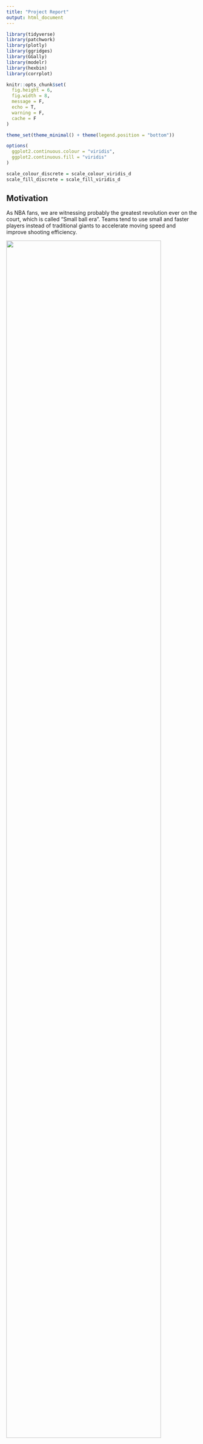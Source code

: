 ```yaml
---
title: "Project Report"
output: html_document
---
```

<style type="text/css">

h1.title {
  text-align: center;
}

</style>

```r
library(tidyverse)
library(patchwork)
library(plotly)
library(ggridges)
library(GGally)
library(modelr)
library(hexbin)
library(corrplot)

knitr::opts_chunk$set(
  fig.height = 6,
  fig.width = 8,
  message = F,
  echo = T, 
  warning = F, 
  cache = F
)

theme_set(theme_minimal() + theme(legend.position = "bottom"))

options(
  ggplot2.continuous.colour = "viridis",
  ggplot2.continuous.fill = "viridis"
)

scale_colour_discrete = scale_colour_viridis_d
scale_fill_discrete = scale_fill_viridis_d
```


## Motivation

As NBA fans, we are witnessing probably the greatest revolution ever on the court, which is called "Small ball era". Teams tend to use small and faster players instead of traditional giants to accelerate moving speed and improve shooting efficiency. 

<img src="./pics/lillard.jpg" style="width:90%">

Last year, Knicks, the home team of New York, returned to playoff season after eight years[(link)](https://www.nytimes.com/2021/05/13/sports/basketball/knicks-playoffs.html), which brought great joy to the fans. In order to make this performance long-lasting, we feel obligated to research the key variables that contribute to the winning so that help Knicks maintain existing strengths and make up for the shortages. 

The most obvious feature of the current "small ball era" is the lifting of speed and the rise of 3 point shot attempt. In this way, we focus on three-point related variables along with other factors to conduct our analysis.

## Questions

To get into playoff season, a team need to rank top eight among the fifteen teams in either east or west conference. The rank of team is determined by the number of games that a team win in a regular season. Therefore, we are going to explore how the number of games won by a team is associated with parameters evaluating average performance and give suggestions on the improvement of these abilities.

1. What is the threshold number of wins to enter playoff? <br>
At the very beginning, we are interested in exploring the distribution of the number of games won by NBA playoff teams to find the threshold number of wins to enter into the playoff. 

2. Which variables contribute to the total wins of a season and a single game winning? <br>
Then We want to figure out the factors contributing to total wins of a season and single win of a game. With the assumption that total wins are independent between each team and each year, and the result of a single game is independent of another, we conducted two regressions. One used linear regression model to fit total wins with average performance predictors. The other used stats per game to predict the win or lose of a single game.

3. Will Knicks get into play-off according to the current model prediction? <br>
In addition, we would use our model and the new data to predict the number of wins of Knicks in this 2021-22 season, and to see whether it can get into play-off season. 

4. What is the difference in average performance between Knicks and top teams? <br>
Then according to the regression results, we want to analyse the performance of Knicks on key predictors to see the advantages and shortages of Knicks.

5. which specific players cause these shortages and how to improve the overall performance? <br>
Finally, we deep dived these gaps from team level into player level and found how leading players should improve to get more wins. A detailed game and training strategy is proposed.

## Data 

### Data Source

As our project needs detailed stats about NBA teams and players from last 10 seasons NBA regular season, we used scrapping to get official advanced data from [NBA Stats](https://www.nba.com/stats/). There are four datasets we mainly used:

1. [Advanced Box Score](https://www.nba.com/stats/teams/boxscores-advanced/): In this data set, each observation represent a game and the specific data in this game, which contains the score, total field goal attempt, three point made and so on. 

2. [Playtype by Team](https://www.nba.com/stats/teams/transition/): this data set contains average data for each team of a season in the aspect of offensive play type, such as isolation, pick and roll, ect. Each observation represent the team average data in a regular season with respect to a specific play type. 

3. [Tracking](https://www.nba.com/stats/teams/drives/): this data set contains detailed information about NBA teams' average movement data in a regular season, for example, passing, touches. 

4. [Knicks Shooting Log](https://www.nba.com/stats/events/?flag=3&CFID=155&CFPARAMS=2021-22&TeamID=1610612752&ContextMeasure=FGA&Season=2021-22&section=team&sct=hex): in this data set, each observation represent a field goal that player in Knicks made, including the player who made the shot, the location they shot, the time remaining when the shot was made. 

As I mentioned above, these data sets were scrapped from NBA website, the code to scrap data can be found at [scrapping data](scrapping_data.Rmd)

### Data Wrangling

#### Data scrapping
We met with a huge problem at the very beginning that the most detailed [NBA Stats](https://www.nba.com/stats/) website do not have API for scrapping. So we learned from a blogger to write a function to extract data using web devtools.[(link)](https://www.owenlhjphillips.com/new-blog/2020/6/25/how-to-make-nba-shots-charts-in-r) In the meantime, the last column of every dataset on that website is NA, so we exclude it.
```r
scrapping_data = function(url) {
  headers = headers = c(
  `Connection` = 'keep-alive',
  `Accept` = 'application/json, text/plain, */*',
  `x-nba-stats-token` = 'true',
  `X-NewRelic-ID` = 'VQECWF5UChAHUlNTBwgBVw==',
  `User-Agent` = 'Mozilla/5.0 (Macintosh; Intel Mac OS X 10_15_7) AppleWebKit/537.36 (KHTML, like Gecko) Chrome/95.0.4638.69 Safari/537.36', 
  `x-nba-stats-origin` = 'stats',
  `Sec-Fetch-Site` = 'same-origin',
  `Sec-Fetch-Mode` = 'cors',
  `Referer` = 'https://stats.nba.com/players/leaguedashplayerbiostats/',
  `Accept-Encoding` = 'gzip, deflate, br',
  `Accept-Language` = 'en-US,en;q=0.9')
  response = GET(url, add_headers(headers))
  data = fromJSON(content(response, as = "text"))
  df = data.frame(data$resultSets$rowSet[[1]], stringAsFactors = FALSE)
  names(df) = tolower(data$resultSets$headers[[1]])
  return(df)
}

drop_last_column = function(df) {
  df = df %>% select(-names(df)[[length(names(df))]])
  return(df)}

```

Next, because the knitting time is too long due to scrapping process, we extracted the datasets and variables we want and saved them to local for further use. Totally seven datasets were extracted.[scrapping](scrapping_data.Rmd)<br> Here is one example datasets, box_score_all.
```r

season_years = c("2020-21", "2019-20", 
           "2018-19", "2017-18", 
           "2016-17", "2015-16", 
           "2014-15", "2013-14", 
           "2012-13", "2011-12", 
           "2010-11", "2009-10", 
           "2008-09", "2007-08", 
           "2006-07", "2005-06", 
           "2004-05", "2003-04", 
           "2002-03", "2001-02")

box_score_all = tibble(
  season_year = season_years,
  url = str_c("https://stats.nba.com/stats/teamgamelogs?DateFrom=&DateTo=&GameSegment=&LastNGames=0&LeagueID=00&Location=&MeasureType=Base&Month=0&OpponentTeamID=0&Outcome=&PORound=0&PaceAdjust=N&PerMode=Totals&Period=0&PlusMinus=N&Rank=N&Season=", season_year, "&SeasonSegment=&SeasonType=Regular+Season&ShotClockRange=&VsConference=&VsDivision="),
  box_score = map(url, scrapping_data)) %>% 
  mutate(box_score = map(box_score, drop_last_column)) %>% # last column of each box score is NA
  select(-season_year, -url) %>% 
  unnest(cols = box_score)

write_csv(box_score_all, "./data2/box_score_all.csv")
```

In this way, we just need to read them and select related variables every time we used them.
```r
box_score_all = read_csv("./data2/box_score_all.csv") %>% 
  janitor::clean_names() %>% 
  select(-contains("rank"))

pass_df = 
  read_csv("./data2/pass_df.csv") %>% 
  select(season_year, team_abbreviation, passes_made)

isol_df = 
  read_csv("./data2/isol_df.csv") %>% 
  select(season_year, team_abbreviation, poss) %>% 
  rename(poss_iso = poss)

prbh_df = 
  read_csv("./data2/prbh_df.csv") %>% 
  select(season_year, team_abbreviation, poss) %>% 
  rename(poss_prb = poss)

prrm_df = 
  read_csv("./data2/prrm_df.csv") %>% 
  select(season_year, team_abbreviation, poss) %>% 
  rename(poss_prr = poss)

defend_df = 
  read_csv("./data2/defensive_impact_df.csv") %>% 
  select(season_year, team_abbreviation, stl, blk, dreb)

trans_df = 
  read_csv("./data2/transition_df.csv") %>% 
  select(season_year, team_abbreviation, poss) %>% 
  rename(poss_trans = poss)
```

As these are raw datasets documented by game, we need to do some summarizing, variable adding and deletion for different use. 

#### Average Data Frame
The avg_df contains the number of wins by team and year in the last 20 years, which is used to analyse the distribution of threshold wins, and to further generate predict_df for regression.

**Wrangling process:**

Firstly, select the variables we are interested from box_score_all.<br>

Secondly, define four new variables.<br>
* `win`: changed w/l in `wl` into 1/0, making it easier to calculate the total number of wins. 1 means winning and 0 means lost.<br>
* `game_num`: constant 1, which is used to calculate the number of games played.<br>
* `fg3a_p`: the percentage of 3 point field goal attempt in total shooting attempt.<br>
* `conference`: change historical team name to current abbreviation and define west or east according to team abbreviation.<br>

Thirdly, do some summarizing.
* calculate total number of wins, total number of games, total number of field goal attempt, total number of field goal made, total number of 3 points field goal attempt and total number of 3 points field goal made by team and season.<br>
* calculate average number of points, average number of assists and average number of turnovers by team and season.<br>
* standardlize the number of wins in strike season and COVID-19 season.<br>
* arrange all data by season year and number of wins.<br>
* `rank` calculate the rank in east or west conference by team and year<br>
* `play_off_team` marked whether or not a team entered into the playoff in that year<br>
* relocate key variables at the first.
```r
avg_df = 
  box_score_all %>% 
  select(season_year, team_abbreviation, wl, pts, ast, tov, fgm, fga, fg3m, fg3a) %>%
  mutate(
    win = case_when(wl == "W" ~ 1, TRUE~0),
    game_num = 1,
    team_abbreviation = str_replace(team_abbreviation, "NOH", "NOP"), 
    team_abbreviation = str_replace(team_abbreviation, "NJN", "BKN"),
    conference = case_when(
      team_abbreviation %in% c("UTA","PHX","LAC","DEN","DAL","LAL","POR","GSW","SAS","MEM","NOP","SAC","MIN","OKC","HOU","SEA","NOK","CHH")~"west",
      team_abbreviation %in% c("PHI","BKN","MIL","ATL","NYK","MIA","BOS","IND","WAS","CHI","TOR","CLE","ORL","DET","CHA")~"east") # divide into east and west conference
    ) %>% 
  group_by(season_year, team_abbreviation, conference) %>% 
  summarise(
    wins = sum(win), 
    games = sum(game_num), 
    games_should = 82, 
    pts_avg = round(mean(pts), digits = 1), 
    ast_avg = round(mean(ast), digits = 1),
    tov_avg = round(mean(tov), digits = 1),
    fgm_total = sum(fgm), 
    fga_total = sum(fga), 
    fg3m_total = sum(fg3m), 
    fg3a_total = sum(fg3a)
    ) %>% 
  mutate(
    wins_revised = round(wins/games*games_should,0),# due to labor negotiation in 2011-12, COVID-19.
    fg3_p = fg3a_total/fga_total, 
    fg3_r = fg3m_total/fg3a_total
    ) %>% 
  arrange(desc(season_year),desc(wins)) %>% 
  group_by(season_year,conference) %>% 
  mutate(
    conf_rank = row_number(),
    play_off_team = case_when(
           conf_rank <= 8 ~ "playoff", 
           conf_rank > 8 ~ "non-playoff"
         ), 
         play_off_team = fct_relevel(play_off_team, c("playoff", "non-playoff"))) %>% 
  relocate(season_year, team_abbreviation, conference, wins, wins_revised, everything())
```

#### Predict Data Frame
The predict_df contain the average performance data with total number of games won in the last 8 years, which is used to build models and predict the number of winnings. 

**Wrangling process:**

Firstly, combine the avg_df with 6 other dataframes to include playtype data and defensive data together with fundamental average stats like points, steals, blocks and turnovers from avg_df.<br>

Secondly, drop the data before 2012-2013 season, which is not included in some datasets.

Thirdly, delete variables not related with regression.
```r
predict_df = 
  avg_df %>%
  left_join(defend_df, by = c("season_year","team_abbreviation")) %>% 
  left_join(prrm_df, by = c("season_year","team_abbreviation")) %>% 
  left_join(prbh_df, by = c("season_year","team_abbreviation")) %>%
  left_join(isol_df, by = c("season_year","team_abbreviation")) %>% 
  left_join(pass_df, by = c("season_year","team_abbreviation")) %>%
  left_join(trans_df, by = c("season_year","team_abbreviation")) %>% 
  drop_na(poss_trans, passes_made, poss_iso, poss_prb, poss_prr, stl, blk, dreb) %>% 
  mutate(
    poss_pr = poss_prr + poss_prb
  ) %>% 
  select(-poss_prr, -poss_prb, -wins, -games, -games_should, -fgm_total, -fga_total)
```

#### Box Score Data Frame for Visualization
This dataframe contains 23476 observations in the last 8 years which is mainly used for analyzing the tendency of different stats between playoff teams and non-playoff teams.

**Wrangling process:**

Firstly, apply the wrangling process from avg_df in game level.<br>

Secondly, get conf_rank dataframe and join the box_score_viz with rank data.
```r
box_score_viz = 
  box_score_all %>% 
  filter(season_year %in% c("2011-12", "2012-13", "2013-14", "2014-15", "2015-16", "2016-17", "2017-18", "2018-19", "2019-20", "2020-21")) %>% 
  mutate(team_abbreviation = str_replace(team_abbreviation, "NOH", "NOP"), 
    team_abbreviation = str_replace(team_abbreviation, "NJN", "BKN")) %>% 
  select(season_year, team_abbreviation, wl, pts, ast, tov, fgm, fga, fg3m, fg3a, stl, blk, dreb) %>%
  mutate(
    win = case_when(wl == "W" ~ 1, TRUE~0),
    game_num = 1, 
    conference = case_when(
      team_abbreviation %in% c("UTA","PHX","LAC","DEN","DAL","LAL","POR","GSW","SAS","MEM","NOP","SAC","MIN","OKC","HOU","SEA","NOK","CHH")~"west",
      team_abbreviation %in% c("PHI","BKN","MIL","ATL","NYK","MIA","BOS","IND","WAS","CHI","TOR","CLE","ORL","DET","CHA")~"east"), # divide into east and west conference
    fg3a_p = round(fg3a/fga, digits = 3),
    fg3_r = round(fg3m/fg3a, digits = 3)
    ) %>% 
  relocate(season_year, team_abbreviation, conference)

conf_rank = 
  avg_df %>% 
  filter(season_year %in% c("2011-12", "2012-13", "2013-14", "2014-15", "2015-16", "2016-17", "2017-18", "2018-19", "2019-20", "2020-21")) %>% 
  ungroup() %>% 
  select(season_year, team_abbreviation, conference, conf_rank)


#join the two table together
box_score_viz = 
  box_score_viz %>% 
  left_join(conf_rank, by = c("season_year", "team_abbreviation", "conference")) %>% 
  mutate(play_off_team = case_when(
           conf_rank <= 8 ~ "playoff", 
           conf_rank > 8 ~ "non-playoff"
         ), 
         play_off_team = fct_relevel(play_off_team, c("playoff", "non-playoff")), 
         fg3p = fg3m / fg3a) %>% 
  relocate(season_year, team_abbreviation, conference, play_off_team)
```

#### Data Frame for Logistic Regression
This dataframe contains stats per game, which is used for logistic regression. We exclude useless variables here and change win or lose to a factor variable.
```r
regre_df = 
  box_score_all %>%
  select(-c(1:7)) %>%
  select(-ends_with("rank")) %>%
  mutate(wl = recode(wl, "W" = 1, "L" = 0),
         wl = as.factor(wl)) 
```

### Data Description

We are going to do two regression model with the data above. One is to fit the number of wins of a season with average performance. The other is to fit win or loss of a single game with the data in a single game. 

#### Predict the number of wins

Dependent variable is the number of wins by team and season, denoted by wins_revised.<br>
Independent variables are selected from both offensive aspect and defensive part.<br>
The typical attributes of "small ball era" is more three points shooting and quicker speed. So we select the following variables representing offensive level of a team:

* fg3_p: proportion of three points shooting <br>
* fg3_r: three points shooting rate <br>
* pts_avg: average points per game <br>
* tov_avg: average number of turnovers per game <br>
* ast_avg: average number of assists per game <br>
* poss_trans: average number of transitions <br>
* passes_made: average number of passes per game <br>
* poss_iso: average number of isolations per game <br>
* poss_pr: average number of pick and rolls <br>

As for the defensive level, variables include:

* stl: average steals per game <br>
* blk: average blocks per game <br>
* dreb: average defensive rebounds per game <br>

#### Variables to predict the win or lose of a single game can be viewed [here](second_regression.html)

## Exploratory Analysis
In this part, we explore that on which variables, there would be difference between teams that get into play-off season and teams that not. In this way, we can get some insight on choosing potential parameters for model building. 

### Find the Distribution of "Threshold"

Recall “threshold”: the number of games won by the 8th team in both west and east conference.<br>
Plot the threshold over last 20 years.
```r
eighth_wins =
  avg_df %>% 
  filter(conf_rank == 8)

ggplot(data = eighth_wins,aes(x = wins_revised)) + 
  geom_bar(fill = "blue", alpha = .5) + 
  theme_bw() +
  labs(x = "Number of Wins in Regular Season", 
       y = "Number of 8th Team in Past 20 Years")
```

There are `r nrow(eighth_wins)` observations of threshold in the past 20 years, which follows a normal distribution with mean `r mean(eighth_wins$wins_revised)` and variance `r var(eighth_wins$wins_revised)`. 

Then we are going to deep dive the factors associated with the number of wins per season for a team and try to find significant contributors to increase the number of wins. 

### Difference in Average Scores
We wanted to look at how the scores of each play distributed in the last 10 seasons from the aspects of team which got into play-off season and team who didn't.
```r
non_play_off = 
  box_score_viz %>% 
  filter(play_off_team == "non-playoff") 

box_score_viz %>% 
  filter(play_off_team == "playoff") %>% 
  ggplot(aes(x = pts, y = season_year)) + 
  geom_density_ridges(scale = .8, alpha = .5, fill = "blue", 
                      quantile_lines = T, quantile_fun = mean) + 
  geom_density_ridges(data = non_play_off, aes(x = pts, y = season_year), 
                      scale = .8, alpha = .5, fill = "salmon", 
                      quantile_lines = T, quantile_fun = mean) + 
  scale_fill_manual(name = "Team", values = cols) + 
  xlim(65, 140) + 
  labs(x = "Scores", 
       y = "Season Year", 
       title = "Score Distribution Between Playoff and Regular Season Team")  

```

From the above ridge plot, firstly, in the last 10 regular seasons, score of each play displays an increasing trend. Secondly, team who got into the playoff season have higher average scores compared to team who did not get into playoff season. 

It's easy to understand that playoff teams outscore the non-plyoff teams because higher scores let them win more. As for the rising of average score for all NBA teams, that is due to the small ball revolution, in which teams are going to speed up, get more shooting chances and increase the percentage of three points shooting.

### Three Point Parameters {.tabset}

Next, we use the Boxscore data and team average data to deep dive potential variables that contribute to the wining of plays. 

It is clear that the percentage of three point field goal attempt in all field goal attempt were increasing in the last 10 seasons, which corresponds to the phenomenon of "Small Ball Revolution" and our analysis that score of each play was increasing in last 10 regular seasons. On the other hand,  team who got into playoff season have more **three point shooting attempt** during a game, which means the percentage of three point shooting attempt might be a contributor to the number of game wins.

Moreover, the three pointer rate is higher among playoff teams than non-playoff teams. That is because high shooting rate corresponds to higher scores of a game. Another tendency from this plot is that the variation of three point shooting rate has reduced, which reflects the fact that teams paid more attention to three point shooting. If players were trained more on shooting, their shooting would become more stable.

#### Three Field Goal Attempt Percent

```r
plot_ly(box_score_viz, x = ~ season_year, y = ~ fg3a_p, color = ~ play_off_team, type = "box") %>% 
  layout(boxmode = "group", 
         xaxis = list(title = 'Season Year'),
         yaxis = list(title = "Three Field Goal Attempt Percent"))
```


#### Three Point shooting Rate
```r
plot_ly(box_score_viz, x = ~ season_year, y = ~ fg3p, color = ~ play_off_team, type = "box") %>% 
  layout(boxmode = "group", 
         xaxis = list(title = 'Season Year'),
         yaxis = list(title = "Three Pointer Rate"))
```


### Offensive Play Type {.tabset}
```r
play_tp_df = 
  predict_df %>% 
  select(season_year, team_abbreviation, conference, 
         conf_rank, play_off_team, poss_iso, poss_trans, poss_pr)
```

Then, we want explore how offensive play type can influence the number of wins. If a playtype can apparently contribute to the number of wins of a team, we would suggest Knicks to design more offense in that type.

The average isolation per game in playoff teams are almost equal from 2013-14 seasaon to now, while the average isolations per game for non-playoff teams tended to decrease overtime. "Super star group" might account for this phenomenon, because super stars are able to conduct more isolation offense. As super stars joined the playoff team, the isolation of non-playoff teams decreased.

Pick and roll is a common offensive team work.The average pick and rolls per game tended to increase in the last 8 years for both type of teams. The number of play and roll for playoff teams was lower than that of non-playoff teams, which matched the phenomenon of isolation a lot.

Transition means the defensive team immediately launches a fast break after getting the rebound or stealing the ball without waiting for the new defensive team to be seated. It is an important way to speed up and score easily and quickly. Average transitions rose gradually because it is more efficient. And non-playoff teams seemed to conduct more transitions than playoff teams. But that didn't mean more transitions less wins, instead it was likely that due to the team was non-playoff team, it has lower power in seated offense thus they tended to do more transitions. 



#### Isolation
```r
play_tp_df %>% 
  group_by(season_year, play_off_team) %>% 
  summarise(iso_mean = mean(poss_iso)) %>% 
  mutate(text_label = str_c("Team Type: ", play_off_team, 
                            "\nAverage Isolation: ", round(iso_mean, 2))) %>% 
  plot_ly(x = ~ season_year, y = ~ iso_mean, type = "bar",
    color = ~ play_off_team, text = ~text_label, colors = "viridis") %>% 
  layout(barmode = "group", 
         xaxis = list(title = 'Season Year'),
         yaxis = list(title = "Average Isolation"))
```

#### Pick and Roll
```r
play_tp_df %>% 
  group_by(season_year, play_off_team) %>% 
  summarise(pr_mean = mean(poss_pr)) %>% 
  mutate(text_label = str_c("Team Type: ", play_off_team, 
                            "\nAverage Pick and Roll: ", round(pr_mean, 2))) %>% 
  plot_ly(x = ~ season_year, y = ~ pr_mean, type = "bar",
    color = ~ play_off_team, text = ~text_label, colors = "viridis") %>% 
  layout(barmode = "group", 
         xaxis = list(title = 'Season Year'),
         yaxis = list(title = "Average Pick and Roll"))
```


#### Transition
```r
play_tp_df %>% 
  group_by(season_year, play_off_team) %>% 
  summarise(trans_mean = mean(poss_trans)) %>% 
  mutate(text_label = str_c("Team Type: ", play_off_team, 
                            "\nAverage Transition: ", round(trans_mean, 2))) %>% 
  plot_ly(x = ~ season_year, y = ~ trans_mean, type = "bar",
    color = ~ play_off_team, text = ~text_label, colors = "viridis") %>% 
  layout(barmode = "group", 
         xaxis = list(title = 'Season Year'),
         yaxis = list(title = "Average Transition"))
```



### Season Average Movement Parameters {.tabset}

```r
avg_viz_df = 
  predict_df %>% 
  left_join(conf_rank, by = c("season_year", "team_abbreviation", "conference")) %>% 
  ungroup()
```

Block is a key defense parameter. Higher blocks mean that your opponents have lower chance to score on you. Playoff teams played better on blocks than non-playoff teams.

Steal is also a defense parameter, which is accompanied by turnovers of opponents. There was no apparent tendency in steal over time. 

Too many turnovers would let a team lose a game. The turnover plot shows that the average turnovers in playoff teams were lower than the average turnovers in non-playoff teams.

Defensive rebounds could prevent the opponent's second attack so that reduce its scores. As we can see, palyoff teams could grab more defensive rebounds than non-playoff teams.

The number of passing per game reflect the offense fluency. Adequate number of passes could bring create good shooting opportunities, but no good shooting opportunity created after too many passes represents bad offense ability. From the passes plot, non-playoff teams had higher average passes per game than playoff teams.

#### Block
```r
avg_viz_df %>% 
  group_by(season_year, play_off_team) %>% 
  summarise(blk_mean = mean(blk)) %>% 
  mutate(text_label = str_c("Team Type: ", play_off_team, 
                            "\nAverage Block: ", round(blk_mean, 2))) %>% 
  plot_ly(x = ~ season_year, y = ~ blk_mean, type = "bar",
    color = ~ play_off_team, text = ~text_label, colors = "viridis") %>% 
  layout(barmode = "group", 
         xaxis = list(title = 'Season Year'),
         yaxis = list(title = "Average Steal"))
```

#### Steal
```r
avg_viz_df %>% 
  group_by(season_year, play_off_team) %>% 
  summarise(stl_mean = mean(stl)) %>% 
  mutate(text_label = str_c("Team Type: ", play_off_team, 
                            "\nAverage Steal: ", round(stl_mean, 2))) %>% 
  plot_ly(x = ~ season_year, y = ~ stl_mean, type = "bar",
    color = ~ play_off_team, text = ~text_label, colors = "viridis") %>% 
  layout(barmode = "group", 
         xaxis = list(title = 'Season Year'),
         yaxis = list(title = "Average Steal"))

```

#### Turnover
```r
avg_viz_df %>% 
  group_by(season_year, play_off_team) %>% 
  summarise(tov_mean = mean(tov_avg)) %>% 
  mutate(text_label = str_c("Team Type: ", play_off_team, 
                            "\nAverage Turnover: ", round(tov_mean, 2))) %>% 
  plot_ly(x = ~ season_year, y = ~ tov_mean, type = "bar",
    color = ~ play_off_team, text = ~text_label, colors = "viridis") %>% 
  layout(barmode = "group", 
         xaxis = list(title = 'Season Year'),
         yaxis = list(title = "Average Turnover"))
```

#### Defensive Rebound
```r
avg_viz_df %>% 
  group_by(season_year, play_off_team) %>% 
  summarise(dreb_mean = mean(dreb)) %>% 
  mutate(text_label = str_c("Team Type: ", play_off_team, 
                            "\nAverage Defensive Rebound: ", round(dreb_mean, 2))) %>% 
  plot_ly(x = ~ season_year, y = ~ dreb_mean, type = "bar",
    color = ~ play_off_team, text = ~text_label, colors = "viridis") %>% 
  layout(barmode = "group", 
         xaxis = list(title = 'Season Year'),
         yaxis = list(title = "Average Turnover"))
```

#### Passes
```r
avg_viz_df %>% 
  group_by(season_year, play_off_team) %>% 
  summarise(passes_mean = mean(passes_made)) %>% 
  mutate(text_label = str_c("Team Type: ", play_off_team, 
                            "\nAverage Passes: ", round(passes_mean, 2))) %>% 
  plot_ly(x = ~ season_year, y = ~ passes_mean, type = "bar",
    color = ~ play_off_team, text = ~text_label, colors = "viridis") %>% 
  layout(barmode = "group", 
         xaxis = list(title = 'Season Year'),
         yaxis = list(title = "Average Passes"))
```



## Regression 

In this part, we are going to use linear model to quantify the relationship between the number of wins and average performance parameters. Further, to know the factors influencing the result of a single game, we also use logistic regression to fit the box score data.

### MLR exploration

#### Correlation Matrix
```r
predict_df %>% 
  select(-fg3a_total, -fg3m_total, -play_off_team, -conf_rank) %>% 
  ggpairs(columns = 4:16)
```

The correlation between predictors are not very high, which is important for preventing collinearity.<br>
We used backward elimination method to select the significant dependents. Firstly, put all the potential variables into the linear model, click [here](MLR_nwins.html) to see the regression results.

```r
model1 = lm(data = predict_df, wins_revised ~ pts_avg + tov_avg + fg3_p + fg3_r + stl + blk + dreb + poss_trans + poss_iso + poss_pr + ast_avg + passes_made)
```

The adjusted R square for the full model is 0.5767 that is to say 57.67% of variances in the response variable can be explained by the predictors.<br>
Then, to get a better model with higher adjusted R square, we delete the less effective predictors with higher p-value, which is passes_made. The resulting model is [model2](MLR_nwins.html)

```r
model2 = lm(data = predict_df, wins_revised ~ pts_avg + tov_avg + fg3_p + fg3_r + stl + blk + dreb + poss_trans + poss_iso + poss_pr + ast_avg)
```

The adjusted R square got improved to 0.5777. 57.77% of variances in the response variable can be explained by the predictors.<br>
The result shows that assistance may not be a variable that significantly impacts the number of winings, so we decide to delete this variable from our model
```r
model3 = lm(data = predict_df, wins_revised ~ pts_avg + tov_avg + fg3_p + fg3_r + stl + blk + dreb + poss_trans + poss_iso + poss_pr)
model3 %>% broom::tidy() %>% knitr::kable()
```
The adjusted R square got decreased to 0.5768, but the difference is not significant. But consider the criteria of parsimony, we still exclude assistance from our model. In addition, block is also a variable that has a high p value. However, consider blocks is a important parameter in evaluating the defense level, it would be included in our model. 

#### Cross Validation
With respect to the above three models, we want to see which model has the best generalizability. So in this section, cross validation is used to compare candidate model
```r
set.seed(1000)

predict_cv_df = 
  predict_df %>% 
  crossv_mc(100) %>% 
  mutate(train = map(train, as.tibble), 
         test = map(test, as.tibble))

predict_cv_df = 
  predict_cv_df %>% 
  mutate(model1 = map(train, ~lm(wins_revised ~ pts_avg + ast_avg + tov_avg + fg3_p + fg3_r + stl + blk + dreb + poss_trans + passes_made + poss_iso + poss_pr, data = .x)),  
         model2 = map(train, ~lm(wins_revised ~ pts_avg + ast_avg + tov_avg + fg3_p + fg3_r + stl + blk + dreb + poss_trans + poss_iso + poss_pr, data = .x)), 
         model3 = map(train, ~lm(wins_revised ~ pts_avg + tov_avg + fg3_p + fg3_r + stl + blk + dreb + poss_trans + poss_iso + poss_pr, data = .x))) %>% 
  mutate(rmse1 = map2_dbl(model1, test, ~rmse(model = .x, data = .y)), 
         rmse2 = map2_dbl(model2, test, ~rmse(model = .x, data = .y)), 
         rmse3 = map2_dbl(model3, test, ~rmse(model = .x, data = .y)))
  

predict_cv_df %>% 
  select(starts_with("rmse")) %>% 
  pivot_longer(everything(), 
               names_to = "model", 
               names_prefix = "rmse", 
               values_to = "rmse") %>% 
  ggplot(aes(x = model, y = rmse, fill = model)) + 
  geom_boxplot(alpha = .6)
  
```

The results rmse distribution of the three model are very similar to each other, which indicates similar level of generalizability. Therefore, we still use the model3 for the final model.


### Model diagnostic

We can see that Residuals vs Fitted is approximately normally distributed around 0. On the other hand, heteroscedasticity is not a problem in this model. And there is no out-lier that have big impact on the model fit. 
```r
par(mfrow=c(2,2))
plot(model2, which = 1)
plot(model2, which = 2)
plot(model2, which = 3)
plot(model2, which = 4)
```


### Interpretation of model coefficients

Our final model is model 3, below shows the result 

$$wins\_revised = -185 + 0.33(pts\_avg) – 2.06(tov\_avg) – 22.3(fg3\_p) + 270(fg3\_r) + 5.69(stl) + 0.99(blk) \\+ 3.34(dreb) – 1.15(poss\_trans) + 0.7(poss\_iso) – 0.64(poss\_pr)$$

```r
model3 %>% broom::tidy() %>% knitr::kable()
```

All variables selected are significant in this linear regression model. Frome the estimation result, we can conclude that a small progress in the number of turnover, three pointer rate and defensive rebound can improve the number of wins in regular season. 

If a team has one more _turnover_ in each play on average, the team can have two more loss in the regular season, which hurts badly. <br>
If a team can increase its _three pointer rate_ by one percent, there will be 2.7 extra wins in the regular season, which helps the team a lot. <br>
For each 1 additional average _defensive rebound_, there will be 3.34 extra wins! Protecting the defensive rebound well is critical.<br>

What is beyond expectation is that the _percentage of three field goal attempt_ is negatively associated with the number of result. The explanation behind this result could be that usually the three pointer rate is below 50%. Shooting more means that more chance would fall at the hand of opposite team. That is to say, more three point shots not necessarily means more wins. 

For other variables such as steal, the occurrence of them in a game is very few, which is to say, it is difficult to make an improvement



### Logistic Regression exploration

The box_score_all dataset contains 47830 games’ data from season 2012-2013 to season 2020-2021, which includes 30 variables. We are going to use some of them to build a logistics regression to see that what king of variables will affect the game result.
In addition we also use this data to do a linear regression for predicting the score.click [here](MLR_nwins.html) to see the regression results.


#### Correlation Matrix

First, we draw a correlation map to exam correlation of variables to help us select variables when building model.
```r
regre_df = 
  regre_df %>%
  mutate(
    min = as.numeric(min),
    fgm = as.numeric(fgm),
    fga = as.numeric(fga),
    fg_pct = as.numeric(fg_pct),
    fg3m = as.numeric(fg3m),
    fg3a = as.numeric(fg3a),
    fg3_pct = as.numeric(fg3_pct),
    ftm = as.numeric(ftm),
    fta = as.numeric(fta),
    ft_pct = as.numeric(ft_pct),
    oreb = as.numeric(oreb),
    dreb = as.numeric(dreb),
    reb = as.numeric(reb),
    ast = as.numeric(ast),
    tov = as.numeric(tov),
    stl = as.numeric(stl),
    blk = as.numeric(blk),
    blka = as.numeric(blka),
    pf = as.numeric(pf),
    pfd = as.numeric(pfd),
    pts = as.numeric(pts),
    plus_minus = as.numeric(plus_minus)
  )
corr <- cor(regre_df[-1])
corrplot(corr, method = "square", order = "FPC")
```
Based on this plot, we can see that there are some strong correlation between some variables, like ftm and fta, dreb and reb. We will select one variable from a pair of variables that have correlation score which is more than 0.5. Therefore we can select variables which have no strong correlation with others.

### Modelling

Separate data as 80% training data and 20% testing data for prediction.
```r
set.seed(22)
train.index <- sample(x = 1:nrow( regre_df), size = ceiling(0.9*nrow(regre_df)))

train = regre_df[train.index, ]
test = regre_df[-train.index, ]
```

Based on the correlation plot above, we choose the variables we are interested and build logistic regression model with Step methods in both directions.
```r
lg_regre <- glm(wl~fg_pct+fg3_pct+ft_pct+oreb+dreb+ast+stl+blk+tov+pf,data = train, family = "binomial",control = list(maxit = 1000))
logit.step = step(lg_regre,direction = "both")
logit.step %>% broom::tidy() %>% knitr::kable()
logit.step %>% broom::glance() %>% knitr::kable()
```
We obtain a model with variabls contain fg_pct,fg3_pct,ft_pct,oreb,dreb,ast,stl,blk,tov,pf.
Next we will done some model diagnostic to make sure this is a suitable model.

### Model accuracy 

To evaluate the predict accuracy of this logistic regression, we now use the 20% of original data to do testing.

```r
probabilities <- lg_regre %>% predict(test, type = "response")
# head(probabilities)
contrasts(test$wl)
predicted.classes <- ifelse(probabilities > 0.5, "1", "0")
# head(predicted.classes)
mean(predicted.classes == test$wl)
```

Using the logistic model of all variables we selected, the prediction accuracy is 0.8053523.

### Interpretation of model coefficients
```r
lg_regre %>% broom::tidy() %>% knitr::kable()
```

Our final model for predicting game result is showing below.

$$GameResult_i=-25.150274 + 30.300719 (fg\_pct)+4.300476(fg3\_pct)+3.626952(ft\_pct)+0.169106(oreb)+\\
0.237543(dreb)-0.040846(ast)+0.263265(stl)+0.120397(blk)-0.177678(tov)-0.067135(pf)\\
i=win,lose  $$


We have built both linear and logistic regression based on the NBA data. The adjusted R square for the linear regression model is 0.6916, which can explain the game score in a large extent. And the prediction of the logistic regression model is 0.8053523, which can help us to predict the result of a game more accurately. 
There are some variables that can positively attribute to the winning of a game in both two models, like proportion of field goals attempted, proportion three points shooting and proportion of free throw, which can instruct the Knicks to pay more attention on these aspects in daily training.
There is variable that can negatively attribute to the winning of a game in both two models, turnovers, which can instruct the Knicks to avoid this action in games.


## Predictions on Knicks

Based on the boxscores of this season, we use model 3 to predict number of winnings for existing 30 teams. By arranging the predicted number of winnings, the Knicks is predicted to have 43.6 winnings this season and rank 8 in the season of 2021-22. According to this result, if the Knicks wants to secure a space for playoff season, it has to improve its performance and tries to win more. 

```r
library(httr)
library(jsonlite)
scrapping_data = function(url) {
  headers = headers = c(
  `Connection` = 'keep-alive',
  `Accept` = 'application/json, text/plain, */*',
  `x-nba-stats-token` = 'true',
  `X-NewRelic-ID` = 'VQECWF5UChAHUlNTBwgBVw==',
  `User-Agent` = 'Mozilla/5.0 (Macintosh; Intel Mac OS X 10_15_7) AppleWebKit/537.36 (KHTML, like Gecko) Chrome/95.0.4638.69 Safari/537.36', 
  `x-nba-stats-origin` = 'stats',
  `Sec-Fetch-Site` = 'same-origin',
  `Sec-Fetch-Mode` = 'cors',
  `Referer` = 'https://stats.nba.com/players/leaguedashplayerbiostats/',
  `Accept-Encoding` = 'gzip, deflate, br',
  `Accept-Language` = 'en-US,en;q=0.9')
  response = GET(url, add_headers(headers))
  data = fromJSON(content(response, as = "text"))
  df = data.frame(data$resultSets$rowSet[[1]], stringAsFactors = FALSE)
  names(df) = tolower(data$resultSets$headers[[1]])
  return(df)
}

drop_last_column = function(df) {
  df = df %>% select(- names(df)[[length(names(df))]])
  return(df)
}




url_new = "https://stats.nba.com/stats/teamgamelogs?DateFrom=&DateTo=&GameSegment=&LastNGames=0&LeagueID=00&Location=&MeasureType=Base&Month=0&OpponentTeamID=0&Outcome=&PORound=0&PaceAdjust=N&PerMode=Totals&Period=0&PlusMinus=N&Rank=N&Season=2021-22&SeasonSegment=&SeasonType=Regular+Season&ShotClockRange=&VsConference=&VsDivision="

box_score_21_22 = 
  scrapping_data(url_new) %>% 
  drop_last_column()

transition_21_22 = scrapping_data("https://stats.nba.com/stats/synergyplaytypes?LeagueID=00&PerMode=PerGame&PlayType=Transition&PlayerOrTeam=T&SeasonType=Regular+Season&SeasonYear=2021-22&TypeGrouping=offensive") %>% 
  drop_last_column() %>% 
  mutate(season_year = "2021-22")

iso_21_22 = scrapping_data("https://stats.nba.com/stats/synergyplaytypes?LeagueID=00&PerMode=PerGame&PlayType=Isolation&PlayerOrTeam=T&SeasonType=Regular+Season&SeasonYear=2021-22&TypeGrouping=offensive") %>% drop_last_column()%>% 
  mutate(season_year = "2021-22")

prbh_21_22 = scrapping_data(("https://stats.nba.com/stats/synergyplaytypes?LeagueID=00&PerMode=PerGame&PlayType=PRBallHandler&PlayerOrTeam=T&SeasonType=Regular+Season&SeasonYear=2021-22&TypeGrouping=offensive")) %>% drop_last_column()%>% 
  mutate(season_year = "2021-22")

prrm_21_22 = scrapping_data("https://stats.nba.com/stats/synergyplaytypes?LeagueID=00&PerMode=PerGame&PlayType=PRRollman&PlayerOrTeam=T&SeasonType=Regular+Season&SeasonYear=2021-22&TypeGrouping=offensive") %>% drop_last_column()%>% 
  mutate(season_year = "2021-22")

defend_21_22 = scrapping_data("https://stats.nba.com/stats/leaguedashptstats?College=&Conference=&Country=&DateFrom=&DateTo=&Division=&DraftPick=&DraftYear=&GameScope=&GameSegment=&Height=&LastNGames=0&LeagueID=00&Location=&Month=0&OpponentTeamID=0&Outcome=&PORound=0&PerMode=PerGame&Period=0&PlayerExperience=&PlayerOrTeam=Team&PlayerPosition=&PtMeasureType=Defense&Season=2021-22&SeasonSegment=&SeasonType=Regular+Season&StarterBench=&TeamID=0&VsConference=&VsDivision=&Weight=") %>% 
  drop_last_column() %>% 
  mutate(season_year = "2021-22")

pass_21_22 = scrapping_data("https://stats.nba.com/stats/leaguedashptstats?College=&Conference=&Country=&DateFrom=&DateTo=&Division=&DraftPick=&DraftYear=&GameScope=&GameSegment=&Height=&LastNGames=0&LeagueID=00&Location=&Month=0&OpponentTeamID=0&Outcome=&PORound=0&PerMode=PerGame&Period=0&PlayerExperience=&PlayerOrTeam=Team&PlayerPosition=&PtMeasureType=Passing&Season=2021-22&SeasonSegment=&SeasonType=Regular+Season&StarterBench=&TeamID=0&VsConference=&VsDivision=&Weight=") %>% 
  drop_last_column() %>% 
  mutate(season_year = "2021-22")
  
```

```r
box_score_21_22 = 
  box_score_21_22 %>% 
  select(
    season_year, 
    team_abbreviation, 
    wl, 
    pts, 
    ast, 
    tov, 
    fgm, 
    fga, 
    fg3m, 
    fg3a
    ) %>%
  mutate(
    win = case_when(wl == "W" ~ 1, TRUE~0),
    game_num = 1,
    fg3a_p = round(as.numeric(fg3a)/as.numeric(fga), digits = 3),
    conference = case_when(
      team_abbreviation %in% c("UTA","PHX","LAC","DEN","DAL","LAL","POR","GSW","SAS","MEM","NOP","SAC","MIN","OKC","HOU","NOH","SEA","NOK","CHH")~"west",
      team_abbreviation %in% c("PHI","BKN","MIL","ATL","NYK","MIA","BOS","IND","WAS","CHI","TOR","CLE","ORL","DET","NJN","CHA")~"east") # divide into east and west conference
    ) %>% 
  group_by(season_year, team_abbreviation, conference) %>% 
  summarise(
    wins = sum(win), 
    games = sum(game_num), 
    pts_avg = round(mean(as.numeric(pts)), digits = 1), 
    ast_avg = round(mean(as.numeric(ast)), digits = 1),
    tov_avg = round(mean(as.numeric(tov)), digits = 1),
    fgm_total = sum(as.numeric(fgm)), 
    fga_total = sum(as.numeric(fga)), 
    fg3m_total = sum(as.numeric(fg3m)), 
    fg3a_total = sum(as.numeric(fg3a))
    ) %>% 
  relocate(season_year, team_abbreviation, conference, wins, everything()) %>% 
  arrange(desc(season_year),desc(wins))

box_score_21_22 = 
  box_score_21_22  %>% 
  mutate(fg3_p = fg3a_total/fga_total, fg3_r = fg3m_total/fg3a_total) %>%
  select(season_year, team_abbreviation, conference, pts_avg, ast_avg, tov_avg,fg3_p, fg3_r, fg3a_total, fg3m_total)
```

```r
trans_df = 
  transition_21_22 %>% 
  janitor::clean_names() %>% 
  select(season_year, team_abbreviation, poss) %>% 
  rename(poss_trans = poss)

pass_df = 
  pass_21_22 %>% 
  janitor::clean_names() %>% 
  select(season_year, team_abbreviation, passes_made)

isol_df = iso_21_22 %>% 
  janitor::clean_names() %>% 
  select(season_year, team_abbreviation, poss) %>%
  rename(poss_iso = poss)

prbh_df = 
  prbh_21_22 %>% 
  janitor::clean_names() %>% 
  select(season_year, team_abbreviation, poss) %>% 
  rename(poss_prb = poss)

prrm_df = 
  prrm_21_22 %>% 
  janitor::clean_names() %>% 
  select(season_year, team_abbreviation, poss) %>% 
  rename(poss_prr = poss)

defend_df = 
  defend_21_22 %>% 
  janitor::clean_names() %>% 
  select(season_year, team_abbreviation, stl, blk, dreb)

new_season_df = 
  box_score_21_22 %>%
  left_join(defend_df, by = c("season_year","team_abbreviation")) %>% 
  left_join(prrm_df, by = c("season_year","team_abbreviation")) %>% 
  left_join(prbh_df, by = c("season_year","team_abbreviation")) %>%
  left_join(isol_df, by = c("season_year","team_abbreviation")) %>% 
  left_join(pass_df, by = c("season_year","team_abbreviation")) %>%
  left_join(trans_df, by = c("season_year","team_abbreviation")) %>% 
  drop_na(poss_trans, passes_made, poss_iso, poss_prb, poss_prr, stl, blk, dreb) %>% 
  mutate(
    poss_pr = as.numeric(poss_prr) + as.numeric(poss_prb)
  ) %>% 
  select(-poss_prr, -poss_prb) %>% 
  mutate(stl = as.numeric(stl), 
         blk = as.numeric(blk), 
         dreb = as.numeric(dreb), 
         poss_iso = as.numeric(poss_iso), 
         passes_made = as.numeric(passes_made), 
         poss_trans = as.numeric(poss_trans))

rank = c(1:15)
prediction_21_22 = 
  modelr::add_predictions(new_season_df, model3) %>% select(conference, pred) %>% 
  filter(conference == "east") %>% 
  arrange(desc(pred)) 
```

```r
top8_east = 
  prediction_21_22 %>% 
  head(8) %>% 
  left_join(new_season_df, by = c("season_year", "team_abbreviation", "conference")) %>% 
  group_by(season_year) %>% 
  mutate(ranking = row_number())

top8_east %>% 
  select(season_year, team_abbreviation, conference, ranking) %>% 
  knitr::kable("simple")
```

### Gaps in Performance {.tabset}
Let's see what Knicks can do to improve its performance and rush into playoff season. 

From the plots below, we can conclude that Knicks has to improve its performance in the aspects of turnover and three points. As the model shows, the number of turnover is negatively associated with the number of winning. However, Knicks currently has the second highest number of turnover per game. In addition, its high percentage of three field goal attempt and low three pointer rate among the top 8 of east conference prevent it from getting a good prediction result. 




#### Turnover
```r
top8_east %>% 
  ggplot(aes(x = reorder(team_abbreviation, tov_avg), y = tov_avg, fill = team_abbreviation)) + 
  geom_bar(stat="identity") + 
  labs(
    x = "Team", 
    y = "Average Turnover per Game", 
    title = "Top 8 Team Average Turnover (East)"
  )
```

#### 3 Field Goal Attempt Percentage
```r
top8_east %>% 
  ggplot(aes(x = reorder(team_abbreviation, fg3_p), y = fg3_p, fill = team_abbreviation)) + 
  geom_bar(stat="identity") + 
  labs(
    x = "Team",
    y = "Three Pointer Rate",
    title = "Top 8 Team Three Field Goal Attempt (East)"
  )
```

#### 3 Pointer Rate
```r
top8_east %>% 
  ggplot(aes(x = reorder(team_abbreviation, fg3_r), y = fg3_r, fill = team_abbreviation)) + 
  geom_bar(stat="identity") + 
  labs(
    x = "Team",
    y = "Three Pointer Rate",
    title = "Top 8 Team Three Pointer Rate (East)"
  )
```

#### Steal
```r
top8_east %>% 
  ggplot(aes(x = reorder(team_abbreviation, stl), y = stl, fill = team_abbreviation)) + 
  geom_bar(stat="identity") + 
  labs(
    x = "Team", 
    y = "Average Steal per Game"
  )
```


#### Defensive Rebound
```r
top8_east %>% 
  ggplot(aes(x = reorder(team_abbreviation, dreb), y = dreb, fill = team_abbreviation)) + 
  geom_bar(stat="identity") + 
  labs(
    x = "Team", 
    y = "Average Defensive Rebound"
  )
```

#### Isolation
```r
top8_east %>% 
  ggplot(aes(x = reorder(team_abbreviation, poss_iso), y = poss_iso, fill = team_abbreviation)) + 
  geom_bar(stat="identity") + 
  labs(x = "Team", 
       y = "Average Isolation")
```

#### Pick and Roll
```r
top8_east %>% 
  ggplot(aes(x = reorder(team_abbreviation, poss_pr), y = poss_pr, fill = team_abbreviation)) + 
  geom_bar(stat="identity") + 
  labs(x = "Team", 
       y = "Average Pick and Roll")
```


### Zoom in with Three Pointer - Knicks

As three pointer is such a crutial parameter for NBA team to get into playoff season. We decide to look at Knicks' three pointer shooting data to offer more specific suggestions. In this section, we will compare the overall performance of Knicks to league average, and then, draw the plots for some three pointer team leaders. 

In this part, we referred  [ballr package](https://github.com/toddwschneider/ballr) and [Owen's blog](https://www.owenlhjphillips.com/new-blog/2020/6/25/how-to-make-nba-shots-charts-in-r) to make the hex plots

```r
url = "https://stats.nba.com/stats/shotchartdetail?AheadBehind=&CFID=155&CFPARAMS=2021-22&ClutchTime=&Conference=&ContextFilter=&ContextMeasure=FGA&DateFrom=&DateTo=&Division=&EndPeriod=10&EndRange=28800&GROUP_ID=&GameEventID=&GameID=&GameSegment=&GroupID=&GroupMode=&GroupQuantity=5&LastNGames=0&LeagueID=00&Location=&Month=0&OnOff=&OpponentTeamID=0&Outcome=&PORound=0&Period=0&PlayerID=0&PlayerID1=&PlayerID2=&PlayerID3=&PlayerID4=&PlayerID5=&PlayerPosition=&PointDiff=&Position=&RangeType=0&RookieYear=&Season=2021-22&SeasonSegment=&SeasonType=Regular+Season&ShotClockRange=&StartPeriod=1&StartRange=0&StarterBench=&TeamID=1610612752&VsConference=&VsDivision=&VsPlayerID1=&VsPlayerID2=&VsPlayerID3=&VsPlayerID4=&VsPlayerID5=&VsTeamID="

shooting_log_df = 
  scrapping_data(url) %>% 
  drop_last_column()

#Alec Burks
url = "https://stats.nba.com/stats/shotchartdetail?AheadBehind=&CFID=33&CFPARAMS=2021-22&ClutchTime=&Conference=&ContextFilter=&ContextMeasure=FGA&DateFrom=&DateTo=&Division=&EndPeriod=10&EndRange=28800&GROUP_ID=&GameEventID=&GameID=&GameSegment=&GroupID=&GroupMode=&GroupQuantity=5&LastNGames=0&LeagueID=00&Location=&Month=0&OnOff=&OpponentTeamID=0&Outcome=&PORound=0&Period=0&PlayerID=202692&PlayerID1=&PlayerID2=&PlayerID3=&PlayerID4=&PlayerID5=&PlayerPosition=&PointDiff=&Position=&RangeType=0&RookieYear=&Season=2021-22&SeasonSegment=&SeasonType=Regular+Season&ShotClockRange=&StartPeriod=1&StartRange=0&StarterBench=&TeamID=0&VsConference=&VsDivision=&VsPlayerID1=&VsPlayerID2=&VsPlayerID3=&VsPlayerID4=&VsPlayerID5=&VsTeamID="

alec_log_df = 
  scrapping_data(url) %>% 
  drop_last_column()

#Kemba Walker
url = "https://stats.nba.com/stats/shotchartdetail?AheadBehind=&CFID=33&CFPARAMS=2021-22&ClutchTime=&Conference=&ContextFilter=&ContextMeasure=FGA&DateFrom=&DateTo=&Division=&EndPeriod=10&EndRange=28800&GROUP_ID=&GameEventID=&GameID=&GameSegment=&GroupID=&GroupMode=&GroupQuantity=5&LastNGames=0&LeagueID=00&Location=&Month=0&OnOff=&OpponentTeamID=0&Outcome=&PORound=0&Period=0&PlayerID=202689&PlayerID1=&PlayerID2=&PlayerID3=&PlayerID4=&PlayerID5=&PlayerPosition=&PointDiff=&Position=&RangeType=0&RookieYear=&Season=2021-22&SeasonSegment=&SeasonType=Regular+Season&ShotClockRange=&StartPeriod=1&StartRange=0&StarterBench=&TeamID=0&VsConference=&VsDivision=&VsPlayerID1=&VsPlayerID2=&VsPlayerID3=&VsPlayerID4=&VsPlayerID5=&VsTeamID="

walker_log_df = 
  scrapping_data(url) %>% 
  drop_last_column()

# Derrik Rose
url = "https://stats.nba.com/stats/shotchartdetail?AheadBehind=&CFID=33&CFPARAMS=2021-22&ClutchTime=&Conference=&ContextFilter=&ContextMeasure=FGA&DateFrom=&DateTo=&Division=&EndPeriod=10&EndRange=28800&GROUP_ID=&GameEventID=&GameID=&GameSegment=&GroupID=&GroupMode=&GroupQuantity=5&LastNGames=0&LeagueID=00&Location=&Month=0&OnOff=&OpponentTeamID=0&Outcome=&PORound=0&Period=0&PlayerID=201565&PlayerID1=&PlayerID2=&PlayerID3=&PlayerID4=&PlayerID5=&PlayerPosition=&PointDiff=&Position=&RangeType=0&RookieYear=&Season=2021-22&SeasonSegment=&SeasonType=Regular+Season&ShotClockRange=&StartPeriod=1&StartRange=0&StarterBench=&TeamID=0&VsConference=&VsDivision=&VsPlayerID1=&VsPlayerID2=&VsPlayerID3=&VsPlayerID4=&VsPlayerID5=&VsTeamID="

rose_log_df = 
  scrapping_data(url) %>% 
  drop_last_column()

scrapping_data_lavg = function(url) {
  headers = headers = c(
  `Connection` = 'keep-alive',
  `Accept` = 'application/json, text/plain, */*',
  `x-nba-stats-token` = 'true',
  `X-NewRelic-ID` = 'VQECWF5UChAHUlNTBwgBVw==',
  `User-Agent` = 'Mozilla/5.0 (Macintosh; Intel Mac OS X 10_15_7) AppleWebKit/537.36 (KHTML, like Gecko) Chrome/95.0.4638.69 Safari/537.36', 
  `x-nba-stats-origin` = 'stats',
  `Sec-Fetch-Site` = 'same-origin',
  `Sec-Fetch-Mode` = 'cors',
  `Referer` = 'https://stats.nba.com/players/leaguedashplayerbiostats/',
  `Accept-Encoding` = 'gzip, deflate, br',
  `Accept-Language` = 'en-US,en;q=0.9')
  response = GET(url, add_headers(headers))
  data = fromJSON(content(response, as = "text"))
  df = data.frame(data$resultSets$rowSet[[2]], stringAsFactors = FALSE)
  names(df) = tolower(data$resultSets$headers[[2]])
  return(df)
}

league_avg_df = scrapping_data_lavg(url) %>% drop_last_column()


# some data tidy
width = 50
height = 94 / 2
key_height = 19
inner_key_width = 12
outer_key_width = 16
backboard_width = 6
backboard_offset = 4
neck_length = 0.5
hoop_radius = 0.75
hoop_center_y = backboard_offset + neck_length + hoop_radius
three_point_radius = 23.75
three_point_side_radius = 22
three_point_side_height = 14

shooting_log_df = 
  shooting_log_df %>% 
  mutate(loc_x = as.numeric(loc_x) / 10,
         loc_y = as.numeric(loc_y) / 10 + hoop_center_y, 
         shot_distance = as.numeric(as.character(shot_distance)),
         shot_made_numeric = as.numeric(shot_made_flag),
         shot_made_flag = factor(shot_made_flag, levels = c("1", "0"), labels = c("made", "missed")),
         shot_attempted_flag = as.numeric(as.character(shot_attempted_flag)),
         shot_value = ifelse(tolower(shot_type) == "3pt field goal", 3, 2),
         game_date = as.Date(game_date, format = "%Y%m%d")) %>% 
  filter(shot_type == "3PT Field Goal")

alec_log_df = 
  alec_log_df %>% 
  mutate(loc_x = as.numeric(loc_x) / 10,
         loc_y = as.numeric(loc_y) / 10 + hoop_center_y, 
         shot_distance = as.numeric(as.character(shot_distance)),
         shot_made_numeric = as.numeric(shot_made_flag),
         shot_made_flag = factor(shot_made_flag, levels = c("1", "0"), labels = c("made", "missed")),
         shot_attempted_flag = as.numeric(as.character(shot_attempted_flag)),
         shot_value = ifelse(tolower(shot_type) == "3pt field goal", 3, 2),
         game_date = as.Date(game_date, format = "%Y%m%d")) %>% 
  filter(shot_type == "3PT Field Goal")

walker_log_df = 
  walker_log_df %>% 
  mutate(loc_x = as.numeric(loc_x) / 10,
         loc_y = as.numeric(loc_y) / 10 + hoop_center_y, 
         shot_distance = as.numeric(as.character(shot_distance)),
         shot_made_numeric = as.numeric(shot_made_flag),
         shot_made_flag = factor(shot_made_flag, levels = c("1", "0"), labels = c("made", "missed")),
         shot_attempted_flag = as.numeric(as.character(shot_attempted_flag)),
         shot_value = ifelse(tolower(shot_type) == "3pt field goal", 3, 2),
         game_date = as.Date(game_date, format = "%Y%m%d")) %>% 
  filter(shot_type == "3PT Field Goal")

rose_log_df = 
  rose_log_df %>% 
  mutate(loc_x = as.numeric(loc_x) / 10,
         loc_y = as.numeric(loc_y) / 10 + hoop_center_y, 
         shot_distance = as.numeric(as.character(shot_distance)),
         shot_made_numeric = as.numeric(shot_made_flag),
         shot_made_flag = factor(shot_made_flag, levels = c("1", "0"), labels = c("made", "missed")),
         shot_attempted_flag = as.numeric(as.character(shot_attempted_flag)),
         shot_value = ifelse(tolower(shot_type) == "3pt field goal", 3, 2),
         game_date = as.Date(game_date, format = "%Y%m%d")) %>% 
  filter(shot_type == "3PT Field Goal")


league_avg_df = 
  league_avg_df %>% 
  mutate(fga = as.numeric(as.character(fga)),
                           fgm = as.numeric(as.character(fgm)),
                           fg_pct = as.numeric(as.character(fg_pct)),
                           shot_value = ifelse(shot_zone_basic %in% c("Above the Break 3", "Backcourt", "Left Corner 3", "Right Corner 3"), 3, 2))
```

```r
circle_points = function(center = c(0, 0), radius = 1, npoints = 360) {
  angles = seq(0, 2 * pi, length.out = npoints)
  return(data_frame(x = center[1] + radius * cos(angles),
                    y = center[2] + radius * sin(angles)))
}



court_themes = list(
  light = list(
    court = 'floralwhite',
    lines = '#999999',
    text = '#222222',
    made = '#00bfc4',
    missed = '#f8766d',
    hex_border_size = 1,
    hex_border_color = "#000000"
  ),
  dark = list(
    court = '#000004',
    lines = '#999999',
    text = '#f0f0f0',
    made = '#00bfc4',
    missed = '#f8766d',
    hex_border_size = 0,
    hex_border_color = "#000000"
  )
)


plot_court = function(court_theme = court_themes$light, use_short_three = FALSE) {
  if (use_short_three) {
    three_point_radius = 22
    three_point_side_height = 0
  }
  
  court_points = data_frame(
    x = c(width / 2, width / 2, -width / 2, -width / 2, width / 2),
    y = c(height, 0, 0, height, height),
    desc = "perimeter"
  )
  
  court_points = bind_rows(court_points , data_frame(
    x = c(outer_key_width / 2, outer_key_width / 2, -outer_key_width / 2, -outer_key_width / 2),
    y = c(0, key_height, key_height, 0),
    desc = "outer_key"
  ))
  
  court_points = bind_rows(court_points , data_frame(
    x = c(-backboard_width / 2, backboard_width / 2),
    y = c(backboard_offset, backboard_offset),
    desc = "backboard"
  ))
  
  court_points = bind_rows(court_points , data_frame(
    x = c(0, 0), y = c(backboard_offset, backboard_offset + neck_length), desc = "neck"
  ))
  
  foul_circle = circle_points(center = c(0, key_height), radius = inner_key_width / 2)
  
  foul_circle_top = filter(foul_circle, y > key_height) %>%
    mutate(desc = "foul_circle_top")
  
  foul_circle_bottom = filter(foul_circle, y < key_height) %>%
    mutate(
      angle = atan((y - key_height) / x) * 180 / pi,
      angle_group = floor((angle - 5.625) / 11.25),
      desc = paste0("foul_circle_bottom_", angle_group)
    ) %>%
    filter(angle_group %% 2 == 0) %>%
    select(x, y, desc)
  
  hoop = circle_points(center = c(0, hoop_center_y), radius = hoop_radius) %>%
    mutate(desc = "hoop")
  
  restricted = circle_points(center = c(0, hoop_center_y), radius = 4) %>%
    filter(y >= hoop_center_y) %>%
    mutate(desc = "restricted")
  
  three_point_circle = circle_points(center = c(0, hoop_center_y), radius = three_point_radius) %>%
    filter(y >= three_point_side_height, y >= hoop_center_y)
  
  three_point_line = data_frame(
    x = c(three_point_side_radius, three_point_side_radius, three_point_circle$x, -three_point_side_radius, -three_point_side_radius),
    y = c(0, three_point_side_height, three_point_circle$y, three_point_side_height, 0),
    desc = "three_point_line"
  )
  
  court_points = bind_rows(
    court_points,
    foul_circle_top,
    foul_circle_bottom,
    hoop,
    restricted,
    three_point_line
  )
  
  
  court_points <- court_points
  
  ggplot() +
    geom_path(
      data = court_points,
      aes(x = x, y = y, group = desc),
      color = court_theme$lines
    ) +
    coord_fixed(ylim = c(0, 45), xlim = c(-25, 25)) +
    theme_minimal(base_size = 22) +
    theme(
      text = element_text(color = court_theme$text),
      plot.background = element_rect(fill = 'floralwhite', color = 'floralwhite'),
      panel.background = element_rect(fill = court_theme$court, color = court_theme$court),
      panel.grid = element_blank(),
      panel.border = element_blank(),
      axis.text = element_blank(),
      axis.title = element_blank(),
      axis.ticks = element_blank(),
      legend.background = element_rect(fill = court_theme$court, color = court_theme$court),
      legend.margin = margin(-1, 0, 0, 0, unit = "lines"),
      legend.position = "bottom",
      legend.key = element_blank(),
      legend.text = element_text(size = rel(1.0))
    )
}
```

```r
hex_bounds <- function(x, binwidth) {
  c(
    plyr::round_any(min(x), binwidth, floor) - 1e-6,
    plyr::round_any(max(x), binwidth, ceiling) + 1e-6
  )
}

calculate_hex_coords = function(shots, binwidths) {
  xbnds = hex_bounds(shots$loc_x, binwidths[1])
  xbins = diff(xbnds) / binwidths[1]
  ybnds = hex_bounds(shots$loc_y, binwidths[2])
  ybins = diff(ybnds) / binwidths[2]
  
  hb = hexbin(
    x = shots$loc_x,
    y = shots$loc_y,
    xbins = xbins,
    xbnds = xbnds,
    ybnds = ybnds,
    shape = ybins / xbins,
    IDs = TRUE
  )
  
  shots = mutate(shots, hexbin_id = hb@cID)
  
  hexbin_stats = shots %>%
    group_by(hexbin_id) %>%
    summarize(
      hex_attempts = n(),
      hex_pct = mean(shot_made_numeric),
      hex_points_scored = sum(shot_made_numeric * shot_value),
      hex_points_per_shot = mean(shot_made_numeric * shot_value)
    ) 
  
  hexbin_ids_to_zones = shots %>%
    group_by(hexbin_id, shot_zone_range, shot_zone_area) %>%
    summarize(attempts = n()) %>%
    ungroup() %>%
    arrange(hexbin_id, desc(attempts)) %>%
    group_by(hexbin_id) %>%
    filter(row_number() == 1) %>%
    select(hexbin_id, shot_zone_range, shot_zone_area)
  
  hexbin_stats = inner_join(hexbin_stats, hexbin_ids_to_zones, by = "hexbin_id")
  
  # from hexbin package, see: https://github.com/edzer/hexbin
  sx = hb@xbins / diff(hb@xbnds)
  sy = (hb@xbins * hb@shape) / diff(hb@ybnds)
  dx = 1 / (2 * sx)
  dy = 1 / (2 * sqrt(3) * sy)
  origin_coords = hexcoords(dx, dy)
  
  hex_centers = hcell2xy(hb)
  
  hexbin_coords = bind_rows(lapply(1:hb@ncells, function(i) {
    data.frame(
      x = origin_coords$x + hex_centers$x[i],
      y = origin_coords$y + hex_centers$y[i],
      center_x = hex_centers$x[i],
      center_y = hex_centers$y[i],
      hexbin_id = hb@cell[i]
    )
  }))
  
  inner_join(hexbin_coords, hexbin_stats, by = "hexbin_id")
}


calculate_hexbins_from_shots = function(shots, league_averages, binwidths, min_radius_factor, fg_diff_limits, fg_pct_limits, pps_limits) {
  if (nrow(shots) == 0) {
    return(list())
  }
  
  grouped_shots = group_by(shots, shot_zone_range, shot_zone_area)
  
  zone_stats = grouped_shots %>%
    summarize(
      zone_attempts = n(),
      zone_pct = mean(shot_made_numeric),
      zone_points_scored = sum(shot_made_numeric * shot_value),
      zone_points_per_shot = mean(shot_made_numeric * shot_value)
    )
  
  league_zone_stats = league_averages %>%
    group_by(shot_zone_range, shot_zone_area) %>%
    summarize(league_pct = sum(fgm) / sum(fga))
  
  hex_data = calculate_hex_coords(shots, binwidths = binwidths)
  
  join_keys = c("shot_zone_area", "shot_zone_range")
  
  hex_data = hex_data %>%
    inner_join(zone_stats, by = join_keys) %>%
    inner_join(league_zone_stats, by = join_keys)
  
  max_hex_attempts = max(hex_data$hex_attempts)
  
  
  hex_data = mutate(hex_data,
                    radius_factor = min_radius_factor + (1 - min_radius_factor) * log(hex_attempts + 1) / log(max_hex_attempts + 1),
                    adj_x = center_x + radius_factor * (x - center_x),
                    adj_y = center_y + radius_factor * (y - center_y),
                    league_avg_diff = pmin(pmax(zone_pct - league_pct, fg_diff_limits[1]), fg_diff_limits[2]),
                    bounded_fg_pct = pmin(pmax(zone_pct, fg_pct_limits[1]), fg_pct_limits[2]),
                    bounded_points_per_shot = pmin(pmax(zone_points_per_shot, pps_limits[1]), pps_limits[2]))
  
  list(hex_data = hex_data, fg_diff_limits = fg_diff_limits, fg_pct_limits = fg_pct_limits, pps_limits = pps_limits)
  
}


```

```r
hex_data = calculate_hexbins_from_shots(shooting_log_df, league_avg_df,binwidths = c(1.5,1.5), min_radius_factor = .25, fg_diff_limits = c(-0.15, 0.15), fg_pct_limits = c(0.2, 0.7), pps_limits = c(0.5, 1.5))  
  
df = hex_data
  
df = as.data.frame(df[1])
  
#df$season <- seasons
#df$person_id <- id
  
  
names(df) <- sub(".*\\.", "", names(df))

alec_hex_data = calculate_hexbins_from_shots(alec_log_df, league_avg_df,binwidths = c(1.5,1.5), min_radius_factor = .25, fg_diff_limits = c(-0.15, 0.15), fg_pct_limits = c(0.2, 0.7), pps_limits = c(0.5, 1.5)) 

alec_df = alec_hex_data
alec_df = as.data.frame(alec_df[1])
#alec_df$season <- seasons
#alec_df$person_id <- id

walker_hex_data = calculate_hexbins_from_shots(walker_log_df, league_avg_df,binwidths = c(1.5,1.5), min_radius_factor = .25, fg_diff_limits = c(-0.15, 0.15), fg_pct_limits = c(0.2, 0.7), pps_limits = c(0.5, 1.5)) 

walker_df = walker_hex_data
walker_df = as.data.frame(walker_df[1])


rose_hex_data = calculate_hexbins_from_shots(rose_log_df, league_avg_df,binwidths = c(1.5,1.5), min_radius_factor = .25, fg_diff_limits = c(-0.15, 0.15), fg_pct_limits = c(0.2, 0.7), pps_limits = c(0.5, 1.5)) 

rose_df = rose_hex_data
rose_df = as.data.frame(rose_df[1])
```

```r
library(prismatic)
library(extrafont)
library(cowplot)

p = plot_court(court_themes$light) +
  geom_polygon(
    data = df,
    aes(
      x = adj_x,
      y = adj_y,
      group = hexbin_id, 
      fill = league_avg_diff, 
      color = after_scale(clr_darken(fill, .333))),
    size = .25) + 
  scale_x_continuous(limits = c(-27.5, 27.5)) + 
  scale_y_continuous(limits = c(0, 45)) +
  scale_fill_distiller(direction = -1, 
                       palette = "PuOr", 
                       limits = c(-.15, .15), 
                       breaks = seq(-.15, .15, .03),
                       labels = c("-15%", "-12%", "-9%", "-6%", "-3%", "0%", "+3%", "+6%", "+9%", "+12%", "+15%"),
                       "3FG Percentage Points vs. League Average") +
  guides(fill = guide_legend(
    label.position = 'bottom', 
    title.position = 'top', 
    keywidth = .45,
    keyheight = .15, 
    default.unit = "inch", 
    title.hjust = .5,
    title.vjust = 0,
    label.vjust = 3,
    nrow = 1))  +
  theme(legend.spacing.x = unit(0, 'cm'), 
        legend.title = element_text(size = 9), 
        legend.text = element_text(size = 8), 
        legend.margin = margin(-10,0,-1,0),
        legend.position = 'bottom',
        legend.box.margin = margin(-30,0,15,0), 
        plot.title = element_text(hjust = 0.5, vjust = -1, size = 15),
        plot.subtitle = element_text(hjust = 0.5, size = 8, vjust = -.5), 
        plot.caption = element_text(face = "italic", size = 8), 
        plot.margin = margin(0, -5, 0, -5, "cm")) +
  labs(title = "New York Knicks - Three Point",
       subtitle = "2021-22 Regular Season")

ggdraw(p) + 
  theme(plot.background = element_rect(fill="floralwhite", color = NA))
```

\ According to this hex plot, in the 2021-2022 regular season, The Knicks has a better performance in three-point field goal at both of the wing area compared to league average. And it has a equal performance with the league average at the head of the key area. However, the Knicks performs worse at the both corner area compared to the league average. To be more specific, the three pointer percentage at right wing is 6% higher than the league average. At left wing, the three pointer percentage is 3% higher than the league average. On the other hand, the team's three pointer percentage is 6% and 3% lower than the league average in the right and left corners respectively. Therefore, the Knicks should deploy more three field goal tactics at left and right wing areas. And the shooting ability at corner area should be further strengthened through training. 




### Zoom in with Three Pointer - Knicks Team Leaders {.tabset}

As to further understand what tactic the Knicks can deploy, we decide to look at the shooting log of three pointer team leaders in Knicks, including Alec Burks, Kemba Walker and Derrick Rose, who have the highest three pointer rate in Knicks. 

#### Alec's Shooting 
```r
alec_p = 
  plot_court(court_themes$light) +
  geom_polygon(
    data = alec_df,
    aes(
      x = hex_data.adj_x,
      y = hex_data.adj_y,
      group = hex_data.hexbin_id, 
      fill = hex_data.league_avg_diff, 
      color = after_scale(clr_darken(fill, .333))),
    size = .25) + 
  scale_x_continuous(limits = c(-27.5, 27.5)) + 
  scale_y_continuous(limits = c(0, 45)) +
  scale_fill_distiller(direction = -1, 
                       palette = "PuOr", 
                       limits = c(-.15, .15), 
                       breaks = seq(-.15, .15, .03),
                       labels = c("-15%", "-12%", "-9%", "-6%", "-3%", "0%", "+3%", "+6%", "+9%", "+12%", "+15%"),
                       "3FG Percentage Points vs. League Average") +
  guides(fill = guide_legend(
    label.position = 'bottom', 
    title.position = 'top', 
    keywidth = .45,
    keyheight = .15, 
    default.unit = "inch", 
    title.hjust = .5,
    title.vjust = 0,
    label.vjust = 3,
    nrow = 1))  +
  theme(legend.spacing.x = unit(0, 'cm'), 
        legend.title = element_text(size = 9), 
        legend.text = element_text(size = 8), 
        legend.margin = margin(-10,0,-1,0),
        legend.position = 'bottom',
        legend.box.margin = margin(-30,0,15,0), 
        plot.title = element_text(hjust = 0.5, vjust = -1, size = 15),
        plot.subtitle = element_text(hjust = 0.5, size = 8, vjust = -.5), 
        plot.caption = element_text(face = "italic", size = 8), 
        plot.margin = margin(0, -5, 0, -5, "cm")) +
  labs(title = "Alec Burks - Three Point",
       subtitle = "2021-22 Regular Season")

ggdraw(alec_p) + 
  theme(plot.background = element_rect(fill="floralwhite", color = NA))
```

#### Walker's Shooting
```r
walker_p = 
  plot_court(court_themes$light) +
  geom_polygon(
    data = walker_df,
    aes(
      x = hex_data.adj_x,
      y = hex_data.adj_y,
      group = hex_data.hexbin_id, 
      fill = hex_data.league_avg_diff, 
      color = after_scale(clr_darken(fill, .333))),
    size = .25) + 
  scale_x_continuous(limits = c(-27.5, 27.5)) + 
  scale_y_continuous(limits = c(0, 45)) +
  scale_fill_distiller(direction = -1, 
                       palette = "PuOr", 
                       limits = c(-.15, .15), 
                       breaks = seq(-.15, .15, .03),
                       labels = c("-15%", "-12%", "-9%", "-6%", "-3%", "0%", "+3%", "+6%", "+9%", "+12%", "+15%"),
                       "3FG Percentage Points vs. League Average") +
  guides(fill = guide_legend(
    label.position = 'bottom', 
    title.position = 'top', 
    keywidth = .45,
    keyheight = .15, 
    default.unit = "inch", 
    title.hjust = .5,
    title.vjust = 0,
    label.vjust = 3,
    nrow = 1))  +
  theme(legend.spacing.x = unit(0, 'cm'), 
        legend.title = element_text(size = 9), 
        legend.text = element_text(size = 8), 
        legend.margin = margin(-10,0,-1,0),
        legend.position = 'bottom',
        legend.box.margin = margin(-30,0,15,0), 
        plot.title = element_text(hjust = 0.5, vjust = -1, size = 15),
        plot.subtitle = element_text(hjust = 0.5, size = 8, vjust = -.5), 
        plot.caption = element_text(face = "italic", size = 8), 
        plot.margin = margin(0, -5, 0, -5, "cm")) +
  labs(title = "Kemba Walker - Three Point",
       subtitle = "2021-22 Regular Season")

ggdraw(walker_p) + 
  theme(plot.background = element_rect(fill="floralwhite", color = NA))
```

#### Rose's Shooting
```r
rose_p = 
  plot_court(court_themes$light) +
  geom_polygon(
    data = rose_df,
    aes(
      x = hex_data.adj_x,
      y = hex_data.adj_y,
      group = hex_data.hexbin_id, 
      fill = hex_data.league_avg_diff, 
      color = after_scale(clr_darken(fill, .333))),
    size = .25) + 
  scale_x_continuous(limits = c(-27.5, 27.5)) + 
  scale_y_continuous(limits = c(0, 45)) +
  scale_fill_distiller(direction = -1, 
                       palette = "PuOr", 
                       limits = c(-.15, .15), 
                       breaks = seq(-.15, .15, .03),
                       labels = c("-15%", "-12%", "-9%", "-6%", "-3%", "0%", "+3%", "+6%", "+9%", "+12%", "+15%"),
                       "3FG Percentage Points vs. League Average") +
  guides(fill = guide_legend(
    label.position = 'bottom', 
    title.position = 'top', 
    keywidth = .45,
    keyheight = .15, 
    default.unit = "inch", 
    title.hjust = .5,
    title.vjust = 0,
    label.vjust = 3,
    nrow = 1))  +
  theme(legend.spacing.x = unit(0, 'cm'), 
        legend.title = element_text(size = 9), 
        legend.text = element_text(size = 8), 
        legend.margin = margin(-10,0,-1,0),
        legend.position = 'bottom',
        legend.box.margin = margin(-30,0,15,0), 
        plot.title = element_text(hjust = 0.5, vjust = -1, size = 15),
        plot.subtitle = element_text(hjust = 0.5, size = 8, vjust = -.5), 
        plot.caption = element_text(face = "italic", size = 8), 
        plot.margin = margin(0, -5, 0, -5, "cm")) +
  labs(title = "Derrick Rose - Three Point",
       subtitle = "2021-22 Regular Season")

ggdraw(rose_p) + 
  theme(plot.background = element_rect(fill="floralwhite", color = NA))
```

\ The performance of Knicks team leaders in three pointer is in accordance with the performance of the whole team. In the 2021-22 season, none of the team leaders performs better than the league average in both of the corner area.However, it is more likely for them to make three point at both wings. Therefore, we think the coach should deploy more tactics for the team leaders at wing area. And the players should make less shot attempt in a play at the corner but get more training in shooting at this area. 



## Shiny App

With all the data analysis and model exploration, we identified features that contribute to the number of winning in a season, game results and play scores. We think it's necessary for the fans to see how these feature changes in different seasons for different NBA teams, moreover, make comparisons between teams. Therefore, we created an interactive dashboard in Shiny app to achieve this purpose. 

In this [Shiny App](https://jessiegao.shinyapps.io/shiny_app/), users can select different feature and team(s) to visualize the team(s) performance in this feature, make comparisons and get ranking predictions for the team(s) in the season of 2021-22. 

## Conclusion and Discussion

Firstly, in order to enter playoff, Knicks is supposed to win about 43 games in a regular season.

Then, variables positively influencing the number of winnings a lot are mainly three points shooting rate and the average number of defense rebounds. variable negatively influencing the number o winnings a lot is the average number of turnovers.

What’s more, New York Knicks ranked second among top eight teams in the number of turnovers per game and fifth among top eight teams in the three point shooting rate. Both of the two stats are the shortage of New York Knicks. Specifically, the top three points shooting rate is slightly lower than the league average, and the corner three shooting rate is highly lower than the league average. Leading players like Alec Burks, Kemba Walker, and Derick Rose account for the low three point shooting rate.

Finally, to get more wins, we highly suggest Knicks taking advantage of the hot area, deploying more tactics in for wing three shooting. And in the training, players should practice more on corner threes. Besides, more team training is needed to avoid turnovers.